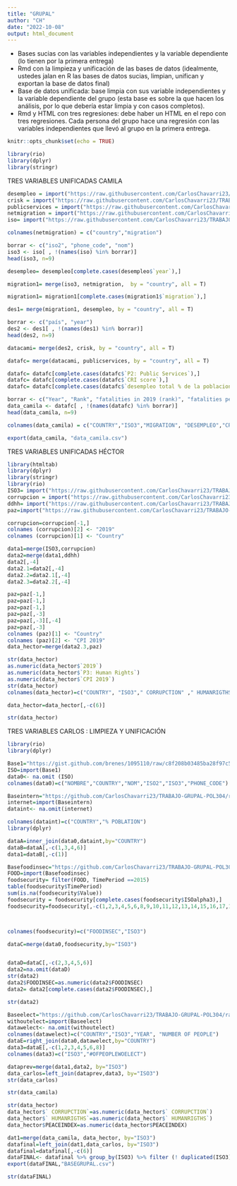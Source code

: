 ```yaml
---
title: "GRUPAL"
author: "CH"
date: "2022-10-08"
output: html_document
---
```

- Bases sucias con las variables independientes y la variable dependiente (lo tienen por la primera entrega)
- Rmd con la limpieza y unificación de las bases de datos (idealmente, ustedes jalan en R las bases de datos sucias, limpian, unifican y exportan la base de datos final)
- Base de datos unificada: base limpia con sus variable independientes y la variable dependiente del grupo (esta base es sobre la que hacen los análisis, por lo que debería estar limpia y con casos completos).
- Rmd y HTML con tres regresiones: debe haber un HTML en el repo con tres regresiones. Cada persona del grupo hace una regresión con las variables independientes que llevó al grupo en la primera entrega.


```r
knitr::opts_chunk$set(echo = TRUE)
```

```r
library(rio)
library(dplyr)
library(stringr)
```


TRES VARIABLES UNIFICADAS CAMILA 

```r
desempleo = import("https://raw.githubusercontent.com/CarlosChavarri23/TRABAJO-GRUPAL-POL304/main/desempleo2019%20-%20Hoja%201%20(1).csv")
crisk = import("https://raw.githubusercontent.com/CarlosChavarri23/TRABAJO-GRUPAL-POL304/main/climaterisk-index%20-%20Hoja%201%20(1).csv")
publicservices = import("https://raw.githubusercontent.com/CarlosChavarri23/TRABAJO-GRUPAL-POL304/main/publicservices-2019%20-%20Hoja%201%20(1).csv")
netmigration = import("https://raw.githubusercontent.com/CarlosChavarri23/TRABAJO-GRUPAL-POL304/main/Netmigration2022.csv")
iso= import("https://raw.githubusercontent.com/CarlosChavarri23/TRABAJO-GRUPAL-POL304/main/iso%20-%20paises.csv")
```

```r
colnames(netmigration) = c("country","migration")
```


```r
borrar <- c("iso2", "phone_code", "nom")
iso3 <- iso[ , !(names(iso) %in% borrar)]
head(iso3, n=9)
```
```r
desempleo= desempleo[complete.cases(desempleo$`year`),]
```

```r
migration1= merge(iso3, netmigration,  by = "country", all = T)
```

```r
migration1= migration1[complete.cases(migration1$`migration`),]
```



```r
des1= merge(migration1, desempleo, by = "country", all = T)
```

```r
borrar <- c("país", "year")
des2 <- des1[ , !(names(des1) %in% borrar)]
head(des2, n=9)
```
```r
datacami= merge(des2, crisk, by = "country", all = T)
```

```r
datafc= merge(datacami, publicservices, by = "country", all = T)
```

```r
datafc= datafc[complete.cases(datafc$`P2: Public Services`),]
datafc= datafc[complete.cases(datafc$`CRI score`),]
datafc= datafc[complete.cases(datafc$`desempleo total % de la poblacion activa total`),]
```

```r
borrar <- c("Year", "Rank", "fatalities in 2019 (rank)", "fatalities per 100000 inhabitants rank", "losses in million US$ PPP Rank", "Losses per unit DGP IN % Rank")
data_camila <- datafc[ , !(names(datafc) %in% borrar)]
head(data_camila, n=9)
```

```r
colnames(data_camila) = c("COUNTRY","ISO3","MIGRATION", "DESEMPLEO","CRI","PUBLIC_SERV")
```

```r
export(data_camila, "data_camila.csv")
```

TRES VARIABLES UNIFICADAS HÉCTOR 

```r

library(htmltab)
library(dplyr)
library(stringr)
library(rio)
ISO3= import("https://raw.githubusercontent.com/CarlosChavarri23/TRABAJO-GRUPAL-POL304/main/ISO3%20-%20Hoja%201%20(1).csv")
corrupcion = import("https://raw.githubusercontent.com/CarlosChavarri23/TRABAJO-GRUPAL-POL304/main/Corrupcion-2019.csv")
ddhh= import("https://raw.githubusercontent.com/CarlosChavarri23/TRABAJO-GRUPAL-POL304/main/DDHH.csv")
paz=import("https://raw.githubusercontent.com/CarlosChavarri23/TRABAJO-GRUPAL-POL304/main/CPI2019-1.xlsx%20-%20CPI2019.csv")
```



```r
corrupcion=corrupcion[-1,]
colnames (corrupcion)[2] <- "2019"
colnames (corrupcion)[1] <- "Country"

data1=merge(ISO3,corrupcion)
data2=merge(data1,ddhh)
data2[,-4]
data2.1=data2[,-4]
data2.2=data2.1[,-4]
data2.3=data2.2[,-4]
```

```r
paz=paz[-1,]
paz=paz[-1,]
paz=paz[-1,]
paz=paz[,-3]
paz=paz[,-3][,-4]
paz=paz[,-3]
colnames (paz)[1] <- "Country"
colnames (paz)[2] <- "CPI 2019"
data_hector=merge(data2.3,paz)
```

```r
str(data_hector)
as.numeric(data_hector$`2019`)
as.numeric(data_hector$`P3: Human Rights`)
as.numeric(data_hector$`CPI 2019`)
str(data_hector)
colnames(data_hector)=c("COUNTRY", "ISO3"," CORRUPCTION" ," HUMANRIGTHS", "PEACEINDEX")

```

```r
data_hector=data_hector[,-c(6)]
```

```r
str(data_hector)
```


TRES VARIABLES CARLOS : LIMPIEZA Y UNIFICACIÓN 

```r
library(rio)
library(dplyr)
```


```r
Base1="https://gist.github.com/brenes/1095110/raw/c8f208b03485ba28f97c500ab7271e8bce43b9c6/paises.csv"
ISO=import(Base1)
data0<- na.omit (ISO)
colnames(data0)=c("NOMBRE","COUNTRY","NOM","ISO2","ISO3","PHONE_CODE")
```

```r
Baseintern="https://github.com/CarlosChavarri23/TRABAJO-GRUPAL-POL304/raw/main/usodelinternet2019.csv"
internet=import(Baseintern)
dataint<- na.omit(internet)

colnames(dataint)=c("COUNTRY","% POBLATION")
library(dplyr)

dataA=inner_join(data0,dataint,by="COUNTRY")
dataB=dataA[,-c(1,3,4,6)]
data1=dataB[,-c(1)]
```


```r
Basefoodinsec="https://github.com/CarlosChavarri23/TRABAJO-GRUPAL-POL304/blob/main/2.1.2_Total_population_in_moderate_or_severe_food_insecurity.xlsx?raw=true"
FOOD=import(Basefoodinsec)
foodsecurity= filter(FOOD, TimePeriod ==2015)
table(foodsecurity$TimePeriod)
sum(is.na(foodsecurity$Value))
foodsecurity = foodsecurity[complete.cases(foodsecurity$ISOalpha3),]
foodsecurity=foodsecurity[,-c(1,2,3,4,5,6,8,9,10,11,12,13,14,15,16,17,18,20,21)]



colnames(foodsecurity)=c("FOODINSEC","ISO3")

dataC=merge(data0,foodsecurity,by="ISO3")



```

```r
dataD=dataC[,-c(2,3,4,5,6)]
data2=na.omit(dataD)
str(data2)
data2$FOODINSEC=as.numeric(data2$FOODINSEC)
data2= data2[complete.cases(data2$FOODINSEC),]
```

```r
str(data2)
```



```r
Baseelect="https://github.com/CarlosChavarri23/TRABAJO-GRUPAL-POL304/raw/main/withoutelec2019.csv"
withoutelect=import(Baseelect)
datawelect<- na.omit(withoutelect)
colnames(datawelect)=c("COUNTRY","ISO3","YEAR", "NUMBER OF PEOPLE")
dataE=right_join(data0,datawelect,by="COUNTRY")
data3=dataE[,-c(1,2,3,4,5,6,8)]
colnames(data3)=c("ISO3","#OFPEOPLEWOELECT")
```

```r
dataprev=merge(data1,data2, by="ISO3")
data_carlos=left_join(dataprev,data3, by="ISO3")
str(data_carlos)
```
```r
str(data_camila)
```

```r
str(data_hector)
data_hector$` CORRUPCTION`=as.numeric(data_hector$` CORRUPCTION`)
data_hector$` HUMANRIGTHS`=as.numeric(data_hector$` HUMANRIGTHS`)
data_hector$PEACEINDEX=as.numeric(data_hector$PEACEINDEX)
```


```r
dat1=merge(data_camila, data_hector, by="ISO3")
datafinal=left_join(dat1,data_carlos, by="ISO3")
datafinal=datafinal[,-c(6)]
dataFINAL<- datafinal %>% group_by(ISO3) %>% filter (! duplicated(ISO3))
export(dataFINAL,"BASEGRUPAL.csv")
```

```r
str(dataFINAL)
```





